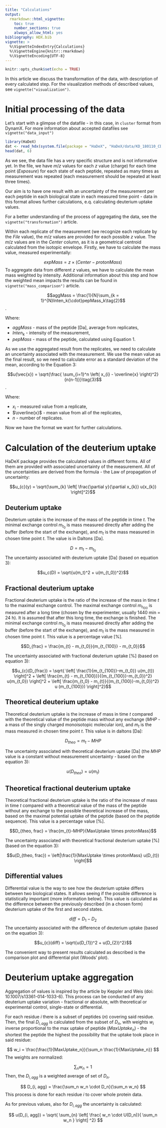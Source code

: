 ```yaml
---
title: "Calculations"
output: 
  rmarkdown::html_vignette:
    toc: true
    number_sections: true
    always_allow_html: yes
bibliography: HDX.bib
vignette: >
  %\VignetteIndexEntry{Calculations}
  %\VignetteEngine{knitr::rmarkdown}
  %\VignetteEncoding{UTF-8}
---
```


```r
knitr::opts_chunk$set(echo = TRUE)
```


In this article we discuss the transformation of the data, with description of every calculated step. For the visualization methods of described values, see `vignette("visualization")`.

# Initial processing of the data 

Let's start with a glimpse of the datafile - in this case, in `cluster` format from DynamX. For more information about accepted datafiles see `vignette("data_input")` 

```r
library(HaDeX)
dat <- read_hdx(system.file(package = "HaDeX", "HaDeX/data/KD_180110_CD160_HVEM.csv"))
head(dat, 6)
```

As we see, the data file has a very specific structure and is not informative yet. In the file, we have $m/z$ values for each $z$ value (charge) for each time point ($Exposure$) for each state of each peptide, repeated as many times as measurement was repeated (each measurement should be repeated at least three times). 

Our aim is to have one result with an uncertainty of the measurement per each peptide in each biological state in each measured time point - data in this format allows further calculations, e.q. calculating deuterium uptake values.

For a better understanding of the process of aggregating the data, see the `vignette("transformation")` article.

Within each replicate of the measurement (we recognize each replicate by the $File$ value), the $m/z$ values are provided for each possible $z$ value. The $m/z$ values are in the $Center$ column, as it is a geometrical centroid calculated from the isotopic envelope. Firstly, we have to calculate the mass value, measured experimentally:

$$expMass = z \times (Center-protonMass)\tag{1}$$
To aggregate data from different $z$ values, we have to calculate the mean mass weighted by intensity. Additional information about this step and how the weighted mean impacts the results can be found in `vignette("mass_comparison")` article. 

$$aggMass = \frac{1}{N}\sum_{k = 1}^{N}Inten_k{\cdot}pepMass_k\tag{2}$$.

Where:

* $aggMass$ - mass of the peptide [Da], average from replicates,
* $Inten_k$ - intensity of the measurement,
* $pepMass$ - mass of the peptide, calculated using Equation 1.

As we use the aggregated result from the replicates, we need to calculate an uncertainty associated with the measurement. We use the mean value as the final result, so we need to calculate error as a standard deviation of the mean, according to the Equation 3:

$$u(\vec{x}) = \sqrt{\frac{ \sum_{i=1}^n \left( x_{i} - \overline{x} \right)^2}{n(n-1)}}\tag{3}$$.

Where:

* $x_{i}$ - measured value from a replicate,
* $\overline{x}$ - mean value from all of the replicates,
* $n$ - number of replicates.

Now we have the format we want for further calculations.

# Calculation of the deuterium uptake

HaDeX package provides the calculated values in different forms. All of them are provided with associated uncertainty of the measurement. All of the uncertainties are derived from the formula - the Law of propagation of uncertainty:

$$u_{c}(y) = \sqrt{\sum_{k} \left[ \frac{\partial y}{\partial x_{k}} u(x_{k}) \right]^2}$$

## Deuterium uptake

Deuterium uptake is the increase of the mass of the peptide in time $t$. The minimal exchange control $m_{t_0}$ is mass measured directly after adding the buffer (before the start of the exchange), and $m_t$ is the mass measured in chosen time point $t$. The value is in Daltons [Da].

$$D = m_{t} - m_{t_0}$$
The uncertainty associated with deuterium uptake [Da] (based on equation 3):

$$u_c(D) = \sqrt{u(m_t)^2 + u(m_{t_0})^2}$$

## Fractional deuterium uptake

Fractional deuterium uptake is the ratio of the increase of the mass in time $t$ to the maximal exchange control. The maximal exchange control $m_{t_{100}}$ is measured after a long time (chosen by the experimenter, usually 1440 min = 24 h). It is assumed that after this long time, the exchange is finished. The minimal exchange control $m_{t_0}$ is mass measured directly after adding the buffer (before the start of the exchange), and $m_t$ is the mass measured in chosen time point $t$. This value is a percentage value [%]. 

$$D_{frac} = \frac{m_{t} - m_{t_0}}{m_{t_{100}} - m_{t_0}}$$

The uncertainty associated with fractional deuterium uptake [%] (based on equation 3):

$$u_{c}(D_{frac}) = \sqrt{ \left[ 
\frac{1}{m_{t_{100}}-m_{t_0}} u(m_{t}) \right]^2 + 
\left[ \frac{m_{t} - m_{t_{100}}}{(m_{t_{100}}-m_{t_0})^2} u(m_{t_0}) \right]^2 + 
\left[ \frac{m_{t_0} - m_{t}}{(m_{t_{100}}-m_{t_0})^2} u (m_{t_{100}}) \right]^2}$$

## Theoretical deuterium uptake

Theoretical deuterium uptake is the increase of mass in time $t$ compared with the theoretical value of the peptide mass without any exchange ($MHP$ - a mass of the singly charged monoisotopic molecular ion), and $m_t$ is the mass measured in chosen time point $t$. This value is in daltons [Da]:

$$D_{theo} = m_{t} - MHP$$

The uncertainty associated with theoretical deuterium uptake [Da] (the $MHP$ value is a constant without measurement uncertainty - based on the equation 3):

$$u(D_{theo}) = u(m_t)$$

## Theoretical fractional deuterium uptake

Theoretical fractional deuterium uptake is the ratio of the increase of mass in time $t$ compared with a theoretical value of the mass of the peptide without any exchange to the possible theoretical increase of the mass, based on the maximal potential uptake of the peptide (based on the peptide sequence). This value is a percentage value [%].

$$D_{theo, frac} = \frac{m_{t}-MHP}{MaxUptake \times protonMass}$$

The uncertainty associated with theoretical fractional deuterium uptake [%] (based on the equation 3):

$$u(D_{theo, frac}) = \left|\frac{1}{MaxUptake \times protonMass} u(D_{t}) \right|$$

## Differential values

Differential value is the way to see how the deuterium uptake differs between two biological states. It allows seeing if the possible difference is statistically important (more information below). This value is calculated as the difference between the previously described (in a chosen form) deuterium uptake of the first and second states. 

$$diff = D_{1} - D_{2}$$
The uncertainty associated with the difference of deuterium uptake (based on the equation 3):

$$u_{c}(diff) = \sqrt{u(D_{1})^2 + u(D_{2})^2}$$

The convenient way to present results calculated as described is the comparison plot and differential plot (Woods' plot).

# Deuterium uptake aggregation 

Aggregation of values is inspired by the article by Keppler and Weis (doi: 10.1007/s13361-014-1033-6). This process can be conducted of any deuterium uptake variation - fractional or absolute, with theoretical or experimental control, single-state or differential. 

For each residue $i$ there is a subset of peptides ($n$) covering said residue. Then, the final $D_{i, agg}$ is calculated from the subset of $D_n$, with weights $w_i$ inverse proportional to the max uptake of peptide ($MaxUptake_n$) - the shortest the peptide the highest the possibility that the uptake took place in said residue:

$$
w_i = \frac{\frac{1}{MaxUptake_n}}{\sum_n \frac{1}{MaxUptake_n}}
$$
The weights are normalized:

$$
\sum_n w_n = 1
$$
Then, the $D_{i, agg}$ is a weighted average of set of $D_n$.

$$
D_{i, agg} = \frac{\sum_n w_n \cdot D_n}{\sum_n w_n}
$$
This process is done for each residue $i$ to cover whole protein data. 

As for previous values, also for $D_{i, agg}$ the uncertainty is calculated:

$$
u(D_{i, agg}) = \sqrt{ \sum_{n} \left[ \frac{  w_n \cdot U(D_n)}{ \sum_n w_n } \right] ^2}
$$



